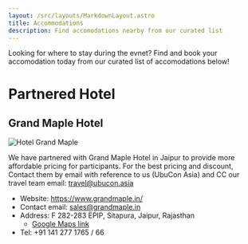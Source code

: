 ```yaml
---
layout: /src/layouts/MarkdownLayout.astro
title: Accommodations
description: Find accomodations nearby from our curated list
---
```


Looking for where to stay during the evnet? Find and book your accomodation today from our curated list of accomodations below!

# Partnered Hotel

## Grand Maple Hotel

<Image src={HotelGrandMaplePic} alt="Hotel Grand Maple" />

We have partnered with Grand Maple Hotel in Jaipur to provide more affordable pricing for participants. 
For the best pricing and discount, Contact them by email with reference to us (UbuCon Asia) and CC our travel team email: travel@ubucon.asia

- Website: https://www.grandmaple.in/
- Contact email: sales@grandmaple.in
- Address: F 282-283 EPIP, Sitapura, Jaipur, Rajasthan
    - [Google Maps link](https://maps.app.goo.gl/mRLZrYtyMwrZaURf7)
- Tel: +91 141 277 1765 / 66